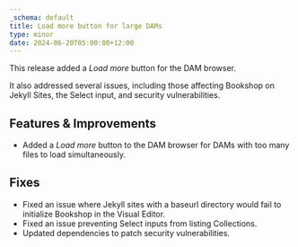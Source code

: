 ```yaml
---
_schema: default
title: Load more button for large DAMs
type: minor
date: 2024-06-20T05:00:00+12:00
---
```

This release added a *Load more* button for the DAM browser.

It also addressed several issues, including those affecting Bookshop on Jekyll Sites, the Select input, and security vulnerabilities.

## Features & Improvements

* Added a *Load more* button to the DAM browser for DAMs with too many files to load simultaneously.

## Fixes

* Fixed an issue where Jekyll sites with a baseurl directory would fail to initialize Bookshop in the Visual Editor.
* Fixed an issue preventing Select inputs from listing Collections.
* Updated dependencies to patch security vulnerabilities.